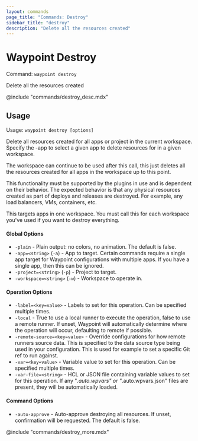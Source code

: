 ```yaml
---
layout: commands
page_title: "Commands: Destroy"
sidebar_title: "destroy"
description: "Delete all the resources created"
---
```


# Waypoint Destroy

Command: `waypoint destroy`

Delete all the resources created

@include "commands/destroy_desc.mdx"

## Usage

Usage: `waypoint destroy [options]`


  Delete all resources created for all apps or project in the current workspace.
  Specify the -app to select a given app to delete resources for in a given 
  workspace.

  The workspace can continue to be used after this call, this just deletes
  all the resources created for all apps in the workspace up to this point.

  This functionality must be supported by the plugins in use and is dependent
  on their behavior. The expected behavior is that any physical resources created
  as part of deploys and releases are destroyed. For example, any load balancers,
  VMs, containers, etc.

  This targets apps in one workspace. You must call this for each workspace
  you've used if you want to destroy everything.

#### Global Options

- `-plain` - Plain output: no colors, no animation. The default is false.
- `-app=<string>` (`-a`) - App to target. Certain commands require a single app target for Waypoint configurations with multiple apps. If you have a single app, then this can be ignored.
- `-project=<string>` (`-p`) - Project to target.
- `-workspace=<string>` (`-w`) - Workspace to operate in.

#### Operation Options

- `-label=<key=value>` - Labels to set for this operation. Can be specified multiple times.
- `-local` - True to use a local runner to execute the operation, false to use a remote runner. 
If unset, Waypoint will automatically determine where the operation will occur, 
defaulting to remote if possible.
- `-remote-source=<key=value>` - Override configurations for how remote runners source data. This is specified to the data source type being used in your configuration. This is used for example to set a specific Git ref to run against.
- `-var=<key=value>` - Variable value to set for this operation. Can be specified multiple times.
- `-var-file=<string>` - HCL or JSON file containing variable values to set for this operation. If any "*.auto.wpvars" or "*.auto.wpvars.json" files are present, they will be automatically loaded.

#### Command Options

- `-auto-approve` - Auto-approve destroying all resources. If unset, confirmation will be requested. The default is false.

@include "commands/destroy_more.mdx"
